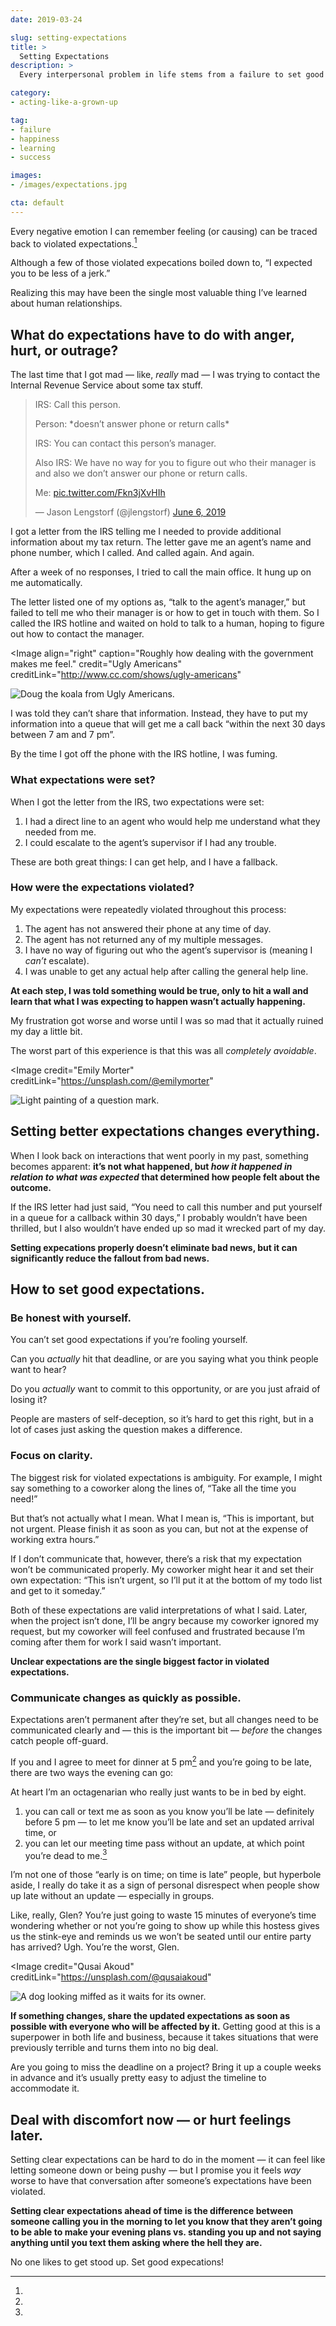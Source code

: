 ```yaml
---
date: 2019-03-24

slug: setting-expectations
title: >
  Setting Expectations
description: >
  Every interpersonal problem in life stems from a failure to set good expectations.

category:
- acting-like-a-grown-up

tag:
- failure
- happiness
- learning
- success

images:
- /images/expectations.jpg

cta: default
---
```



Every negative emotion I can remember feeling (or causing) can be traced back to violated expectations.[^assholes]

[^assholes]:
  Although a few of those violated expecations boiled down to, “I expected you to be less of a jerk.”

Realizing this may have been the single most valuable thing I’ve learned about human relationships.

## What do expectations have to do with anger, hurt, or outrage?

The last time that I got mad — like, _really_ mad — I was trying to contact the Internal Revenue Service about some tax stuff.

<blockquote className="twitter-tweet">

  IRS: Call this person.

  Person: \*doesn’t answer phone or return calls\*

  IRS: You can contact this person’s manager.

  Also IRS: We have no way for you to figure out who their manager is and also we don’t answer our phone or return calls.

  Me: [pic.twitter.com/Fkn3jXvHIh](https://t.co/Fkn3jXvHIh)

  &mdash; Jason Lengstorf (@jlengstorf) [June 6, 2019](https://twitter.com/jlengstorf/status/1136738830864666624?ref_src=twsrc%5Etfw)

</blockquote>

I got a letter from the IRS telling me I needed to provide additional information about my tax return. The letter gave me an agent’s name and phone number, which I called. And called again. And again.

After a week of no responses, I tried to call the main office. It hung up on me automatically.

The letter listed one of my options as, “talk to the agent’s manager,” but failed to tell me who their manager is or how to get in touch with them. So I called the IRS hotline and waited on hold to talk to a human, hoping to figure out how to contact the manager.

<Image
  align="right"
  caption="Roughly how dealing with the government makes me feel."
  credit="Ugly Americans"
  creditLink="http://www.cc.com/shows/ugly-americans"
>

  ![Doug the koala from Ugly Americans.](./images/koala.gif)

</Image>

I was told they can’t share that information. Instead, they have to put my information into a queue that will get me a call back “within the next 30 days between 7 am and 7 pm”.

By the time I got off the phone with the IRS hotline, I was fuming.

### What expectations were set?

When I got the letter from the IRS, two expectations were set:

1. I had a direct line to an agent who would help me understand what they needed from me.
2. I could escalate to the agent’s supervisor if I had any trouble.

These are both great things: I can get help, and I have a fallback.

### How were the expectations violated?

My expectations were repeatedly violated throughout this process:

1. The agent has not answered their phone at any time of day.
2. The agent has not returned any of my multiple messages.
3. I have no way of figuring out who the agent’s supervisor is (meaning I _can’t_ escalate).
4. I was unable to get any actual help after calling the general help line.

**At each step, I was told something would be true, only to hit a wall and learn that what I was expecting to happen wasn’t actually happening.**

My frustration got worse and worse until I was so mad that it actually ruined my day a little bit.

The worst part of this experience is that this was all _completely avoidable_.

<Image
  credit="Emily Morter"
  creditLink="https://unsplash.com/@emilymorter"
>

  ![Light painting of a question mark.](./images/expectations.jpg)

</Image>

## Setting better expectations changes everything.

When I look back on interactions that went poorly in my past, something becomes apparent: **it’s not what happened, but _how it happened in relation to what was expected_ that determined how people felt about the outcome.**

If the IRS letter had just said, “You need to call this number and put yourself in a queue for a callback within 30 days,” I probably wouldn’t have been thrilled, but I also wouldn’t have ended up so mad it wrecked part of my day.

**Setting expecations properly doesn’t eliminate bad news, but it can significantly reduce the fallout from bad news.**

## How to set good expectations.

### Be honest with yourself.

You can’t set good expectations if you’re fooling yourself.

Can you _actually_ hit that deadline, or are you saying what you think people want to hear?

Do you _actually_ want to commit to this opportunity, or are you just afraid of losing it?

People are masters of self-deception, so it’s hard to get this right, but in a lot of cases just asking the question makes a difference.

### Focus on clarity.

The biggest risk for violated expectations is ambiguity. For example, I might say something to a coworker along the lines of, “Take all the time you need!”

But that’s not actually what I mean. What I mean is, “This is important, but not urgent. Please finish it as soon as you can, but not at the expense of working extra hours.”

If I don’t communicate that, however, there’s a risk that my expectation won’t be communicated properly. My coworker might hear it and set their own expectation: “This isn’t urgent, so I’ll put it at the bottom of my todo list and get to it someday.”

Both of these expectations are valid interpretations of what I said. Later, when the project isn’t done, I’ll be angry because my coworker ignored my request, but my coworker will feel confused and frustrated because I’m coming after them for work I said wasn’t important.

**Unclear expectations are the single biggest factor in violated expectations.**

### Communicate changes as quickly as possible.

Expectations aren’t permanent after they’re set, but all changes need to be communicated clearly and — this is the important bit — _before_ the changes catch people off-guard.

If you and I agree to meet for dinner at 5 pm[^early-bird] and you’re going to be late, there are two ways the evening can go:

[^early-bird]:
  At heart I’m an octagenarian who really just wants to be in bed by eight.

1. you can call or text me as soon as you know you’ll be late — definitely before 5 pm — to let me know you’ll be late and set an updated arrival time, or
2. you can let our meeting time pass without an update, at which point you’re dead to me.[^punctuality]

[^punctuality]:
  I’m not one of those “early is on time; on time is late” people, but hyperbole aside, I really do take it as a sign of personal disrespect when people show up late without an update — especially in groups.

  Like, really, Glen? You’re just going to waste 15 minutes of everyone’s time wondering whether or not you’re going to show up while this hostess gives us the stink-eye and reminds us we won’t be seated until our entire party has arrived? Ugh. You’re the worst, Glen.

<Image
  credit="Qusai Akoud"
  creditLink="https://unsplash.com/@qusaiakoud"
>

  ![A dog looking miffed as it waits for its owner.](./images/dog-waiting.jpg)

</Image>

**If something changes, share the updated expectations as soon as possible with everyone who will be affected by it.** Getting good at this is a superpower in both life and business, because it takes situations that were previously terrible and turns them into no big deal.

Are you going to miss the deadline on a project? Bring it up a couple weeks in advance and it’s usually pretty easy to adjust the timeline to accommodate it.

## Deal with discomfort now — or hurt feelings later.

Setting clear expectations can be hard to do in the moment — it can feel like letting someone down or being pushy — but I promise you it feels _way_ worse to have that conversation after someone’s expectations have been violated.

**Setting clear expectations ahead of time is the difference between someone calling you in the morning to let you know that they aren’t going to be able to make your evening plans vs. standing you up and not saying anything until you text them asking where the hell they are.**

No one likes to get stood up. Set good expecations!
